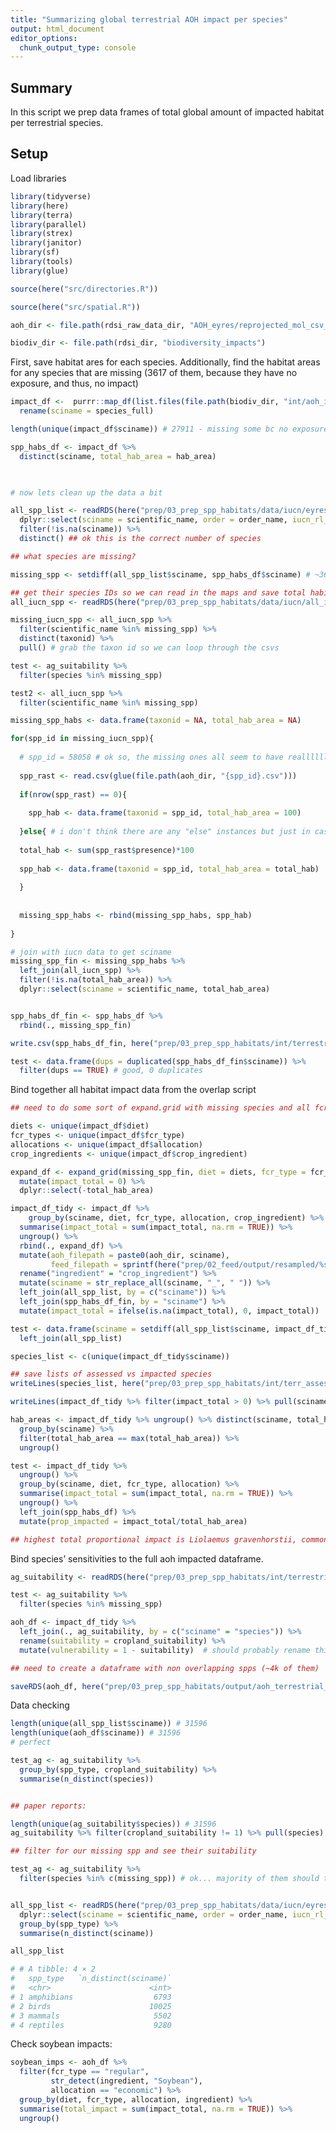 ```yaml
---
title: "Summarizing global terrestrial AOH impact per species"
output: html_document
editor_options: 
  chunk_output_type: console
---
```


## Summary

In this script we prep data frames of total global amount of impacted habitat per terrestrial species.


## Setup

Load libraries

```r

library(tidyverse)
library(here)
library(terra)
library(parallel)
library(strex)
library(janitor)
library(sf)
library(tools)
library(glue)

source(here("src/directories.R"))

source(here("src/spatial.R"))

aoh_dir <- file.path(rdsi_raw_data_dir, "AOH_eyres/reprojected_mol_csv_fin/")

biodiv_dir <- file.path(rdsi_dir, "biodiversity_impacts")
```


First, save habitat ares for each species. Additionally, find the habitat areas for any species that are missing (3617 of them, because they have no exposure, and thus, no impact)

```r

impact_df <-  purrr::map_df(list.files(file.path(biodiv_dir, "int/aoh_impacts_terrestrial/"), full.names = TRUE), readRDS) %>%
  rename(sciname = species_full)

length(unique(impact_df$sciname)) # 27911 - missing some bc no exposure

spp_habs_df <- impact_df %>%
  distinct(sciname, total_hab_area = hab_area)

  

# now lets clean up the data a bit 

all_spp_list <- readRDS(here("prep/03_prep_spp_habitats/data/iucn/eyres_iucn_spp.rds")) %>%
  dplyr::select(sciname = scientific_name, order = order_name, iucn_rl_cat = category) %>%
  filter(!is.na(sciname)) %>%
  distinct() ## ok this is the correct number of species

## what species are missing? 

missing_spp <- setdiff(all_spp_list$sciname, spp_habs_df$sciname) # ~3685 species missing

## get their species IDs so we can read in the maps and save total habitat area
all_iucn_spp <- readRDS(here("prep/03_prep_spp_habitats/data/iucn/all_iucn_spp.rds"))

missing_iucn_spp <- all_iucn_spp %>%
  filter(scientific_name %in% missing_spp) %>%
  distinct(taxonid) %>%
  pull() # grab the taxon id so we can loop through the csvs

test <- ag_suitability %>%
  filter(species %in% missing_spp)

test2 <- all_iucn_spp %>%
  filter(scientific_name %in% missing_spp) 

missing_spp_habs <- data.frame(taxonid = NA, total_hab_area = NA)

for(spp_id in missing_iucn_spp){
  
  # spp_id = 58058 # ok so, the missing ones all seem to have realllllly small habitats, and that's why they don't show. We will just save those as having 100km2 of habitat as this is the minumum amount a species could have with our resolution... And assume no habitat area impact.
  
  spp_rast <- read.csv(glue(file.path(aoh_dir, "{spp_id}.csv")))
  
  if(nrow(spp_rast) == 0){
    
    spp_hab <- data.frame(taxonid = spp_id, total_hab_area = 100)
    
  }else{ # i don't think there are any "else" instances but just in case
  
  total_hab <- sum(spp_rast$presence)*100
  
  spp_hab <- data.frame(taxonid = spp_id, total_hab_area = total_hab)
    
  }
  
  
  missing_spp_habs <- rbind(missing_spp_habs, spp_hab)
  
}

# join with iucn data to get sciname
missing_spp_fin <- missing_spp_habs %>%
  left_join(all_iucn_spp) %>%
  filter(!is.na(total_hab_area)) %>%
  dplyr::select(sciname = scientific_name, total_hab_area)


spp_habs_df_fin <- spp_habs_df %>%
  rbind(., missing_spp_fin)

write.csv(spp_habs_df_fin, here("prep/03_prep_spp_habitats/int/terrestrial_habitat_areas.csv"), row.names = FALSE)

test <- data.frame(dups = duplicated(spp_habs_df_fin$sciname)) %>%
  filter(dups == TRUE) # good, 0 duplicates

```

Bind together all habitat impact data from the overlap script

```r

## need to do some sort of expand.grid with missing species and all fcr/diet scenarios

diets <- unique(impact_df$diet)
fcr_types <- unique(impact_df$fcr_type)
allocations <- unique(impact_df$allocation)
crop_ingredients <- unique(impact_df$crop_ingredient)

expand_df <- expand_grid(missing_spp_fin, diet = diets, fcr_type = fcr_types, allocation = allocations, crop_ingredient = crop_ingredients) %>%
  mutate(impact_total = 0) %>%
  dplyr::select(-total_hab_area)

impact_df_tidy <- impact_df %>%
    group_by(sciname, diet, fcr_type, allocation, crop_ingredient) %>%
  summarise(impact_total = sum(impact_total, na.rm = TRUE)) %>%
  ungroup() %>%
  rbind(., expand_df) %>%
  mutate(aoh_filepath = paste0(aoh_dir, sciname), 
         feed_filepath = sprintf(here("prep/02_feed/output/resampled/%s/%s/%s_%s_A.tif"), diet, fcr_type, crop_ingredient, allocation)) %>%
  rename("ingredient" = "crop_ingredient") %>%
  mutate(sciname = str_replace_all(sciname, "_", " ")) %>%
  left_join(all_spp_list, by = c("sciname")) %>%
  left_join(spp_habs_df_fin, by = "sciname") %>%
  mutate(impact_total = ifelse(is.na(impact_total), 0, impact_total))

test <- data.frame(sciname = setdiff(all_spp_list$sciname, impact_df_tidy$sciname)) %>%
  left_join(all_spp_list)

species_list <- c(unique(impact_df_tidy$sciname))

## save lists of assessed vs impacted species 
writeLines(species_list, here("prep/03_prep_spp_habitats/int/terr_assessed_species_list.txt"))

writeLines(impact_df_tidy %>% filter(impact_total > 0) %>% pull(sciname) %>% unique(), here("prep/03_prep_spp_habitats/int/terr_impacted_species_list.txt"))

hab_areas <- impact_df_tidy %>% ungroup() %>% distinct(sciname, total_hab_area) %>%
  group_by(sciname) %>%
  filter(total_hab_area == max(total_hab_area)) %>%
  ungroup()

test <- impact_df_tidy %>%
  ungroup() %>%
  group_by(sciname, diet, fcr_type, allocation) %>%
  summarise(impact_total = sum(impact_total, na.rm = TRUE)) %>%
  ungroup() %>%
  left_join(spp_habs_df) %>% 
  mutate(prop_impacted = impact_total/total_hab_area)

## highest total proportional impact is Liolaemus gravenhorstii, commonly known as Gravenhorst's tree iguana. ~1.7% of its habitat is impacted under plant-dominant, regular, economic. 
```


Bind species' sensitivities to the full aoh impacted dataframe. 

```r
ag_suitability <- readRDS(here("prep/03_prep_spp_habitats/int/terrestrial_spp_habitat_suitability.rds"))

test <- ag_suitability %>%
  filter(species %in% missing_spp) 

aoh_df <- impact_df_tidy %>%
  left_join(., ag_suitability, by = c("sciname" = "species")) %>%
  rename(suitability = cropland_suitability) %>%
  mutate(vulnerability = 1 - suitability)  # should probably rename this as sensitivity... oh well 

## need to create a dataframe with non overlapping spps (~4k of them)

saveRDS(aoh_df, here("prep/03_prep_spp_habitats/output/aoh_terrestrial_impact.rds")) # save as rds to save space

```

Data checking 

```r
length(unique(all_spp_list$sciname)) # 31596
length(unique(aoh_df$sciname)) # 31596
# perfect

test_ag <- ag_suitability %>% 
  group_by(spp_type, cropland_suitability) %>%
  summarise(n_distinct(species))


## paper reports: 

length(unique(ag_suitability$species)) # 31596
ag_suitability %>% filter(cropland_suitability != 1) %>% pull(species) %>% unique() %>% length() # 26413

## filter for our missing spp and see their suitability

test_ag <- ag_suitability %>% 
  filter(species %in% c(missing_spp)) # ok... majority of them should theoretically be impacted... does this just mean there was literally no overlap at all? Yes, or they are not sensitive.


all_spp_list <- readRDS(here("prep/03_prep_spp_habitats/data/iucn/eyres_iucn_spp.rds")) %>%
  dplyr::select(sciname = scientific_name, order = order_name, iucn_rl_cat = category, spp_type) %>%
  group_by(spp_type) %>%
  summarise(n_distinct(sciname))

all_spp_list

# # A tibble: 4 × 2
#   spp_type   `n_distinct(sciname)`
#   <chr>                      <int>
# 1 amphibians                  6793
# 2 birds                      10025
# 3 mammals                     5502
# 4 reptiles                    9280

```

Check soybean impacts:

```r

soybean_imps <- aoh_df %>%
  filter(fcr_type == "regular",
         str_detect(ingredient, "Soybean"),
         allocation == "economic") %>%
  group_by(diet, fcr_type, allocation, ingredient) %>%
  summarise(total_impact = sum(impact_total, na.rm = TRUE)) %>%
  ungroup()

```

